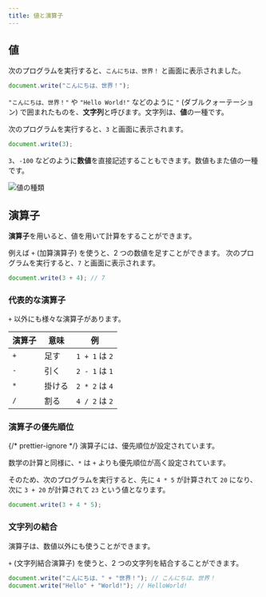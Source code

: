 ```yaml
---
title: 値と演算子
---
```


## 値

次のプログラムを実行すると、`こんにちは、世界！` と画面に表示されました。

```javascript
document.write("こんにちは、世界！");
```

`"こんにちは、世界！"` や `"Hello World!"` などのように `"` (ダブルクォーテーション) で囲まれたものを、**文字列**と呼びます。<Term>文字列</Term>は、**値**の一種です。

次のプログラムを実行すると、`3` と画面に表示されます。

```javascript
document.write(3);
```

`3`、`-100` などのように**数値**を直接記述することもできます。<Term>数値</Term>もまた<Term>値</Term>の一種です。

![値の種類](./value-types.drawio.svg)

## 演算子

**演算子**を用いると、<Term>値</Term>を用いて計算をすることができます。

例えば `+` (加算演算子) を使うと、2 つの<Term>数値</Term>を足すことができます。
次のプログラムを実行すると、`7` と画面に表示されます。

```javascript
document.write(3 + 4); // 7
```

### 代表的な演算子

`+` 以外にも様々な<Term>演算子</Term>があります。

| 演算子 | 意味   | 例             |
| ------ | ------ | -------------- |
| `+`    | 足す   | `1 + 1` は `2` |
| `-`    | 引く   | `2 - 1` は `1` |
| `*`    | 掛ける | `2 * 2` は `4` |
| `/`    | 割る   | `4 / 2` は `2` |

### 演算子の優先順位

{/* prettier-ignore */}
<Term>演算子</Term>には、優先順位が設定されています。

数学の計算と同様に、`*` は `+` よりも優先順位が高く設定されています。

そのため、次のプログラムを実行すると、先に `4 * 5` が計算されて `20` になり、次に `3 + 20` が計算されて `23` という<Term>値</Term>となります。

```javascript
document.write(3 + 4 * 5);
```

### 文字列の結合

<Term>演算子</Term>は、<Term>数値</Term>以外にも使うことができます。

`+` (文字列結合演算子) を使うと、2 つの<Term>文字列</Term>を結合することができます。

```javascript
document.write("こんにちは、" + "世界！"); // こんにちは、世界！
document.write("Hello" + "World!"); // HelloWorld!
```
